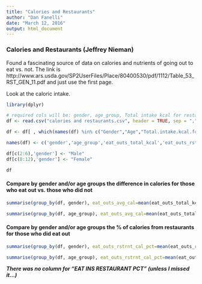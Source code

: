 ```yaml
---
title: "Calories and Restaurants"
author: "Dan Fanelli"
date: "March 12, 2016"
output: html_document
---
```


### Calories and Restaurants (Jeffrey Nieman)

Found a fascinating source of data on calories and nutrients of going out to eat vs. not.  The link is http://www.ars.usda.gov/SP2UserFiles/Place/80400530/pdf/1112/Table_53_RST_GEN_11.pdf and just use the first page. 

Look at the caloric intake.

```r
library(dplyr)

# required cols will be: gender, age_group, Total intake kcal for restaurant consumers, Total intake kcal for non-consumers, Percentage from restaurant for restaurant consumers
df <- read.csv("calories and restaurants.csv", header = TRUE, sep = ",")

df <- df[ , which(names(df) %in% c("Gender","Age","Total.intake.kcal.for.restaurant.consumers","Total.intake.kcal.for.non.consumers","Percentage.from.restaurant.for.restaurant.consumers"))]

names(df) <- c('gender','age_group','eat_outs_total_kcal','eat_outs_rstrnt_pct','eat_ins_total_kcal')

df[c(2:6),'gender'] <- "Male"
df[c(8:12),'gender'] <- "Female"

df
```

#### Compare by gender and/or age groups the difference in calories for those who eat out vs. those who did not

```r
summarise(group_by(df, gender), eat_outs_avg_cal=mean(eat_outs_total_kcal), eat_ins_avg_cal=mean(eat_ins_total_kcal))

summarise(group_by(df, age_group), eat_outs_avg_cal=mean(eat_outs_total_kcal), eat_ins_avg_cal=mean(eat_ins_total_kcal))
```

#### Compare by gender and/or age groups the % of calories from restaurants for those who did eat out

```r
summarise(group_by(df, gender), eat_outs_rstrnt_cal_pct=mean(eat_outs_rstrnt_pct))

summarise(group_by(df, age_group), eat_outs_rstrnt_cal_pct=mean(eat_outs_rstrnt_pct))
```

___There was no column for "EAT INS RESTAURANT PCT" (unless I missed it...)___

